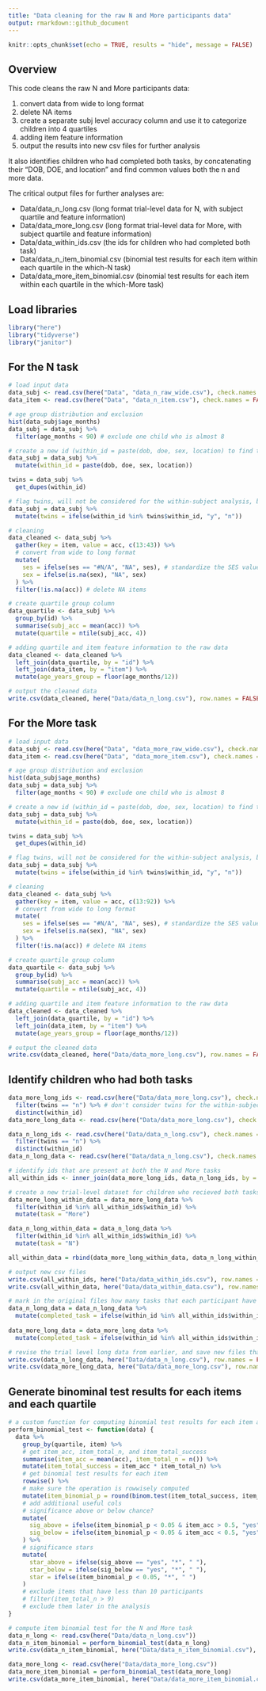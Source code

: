 ```yaml
---
title: "Data cleaning for the raw N and More participants data"
output: rmarkdown::github_document
---
```


```r
knitr::opts_chunk$set(echo = TRUE, results = "hide", message = FALSE)
```

## Overview

This code cleans the raw N and More participants data:

1. convert data from wide to long format
2. delete NA items
3. create a separate subj level accuracy column and use it to categorize children into 4 quartiles
4. adding item feature information
5. output the results into new csv files for further analysis 

It also identifies children who had completed both tasks, by concatenating their "DOB, DOE, and location" and find common values both the n and more data.

The critical output files for further analyses are: 

* Data/data_n_long.csv (long format trial-level data for N, with subject quartile and feature information)    
* Data/data_more_long.csv (long format trial-level data for More, with subject quartile and feature information)
* Data/data_within_ids.csv (the ids for children who had completed both task)
* Data/data_n_item_binomial.csv (binomial test results for each item within each quartile in the which-N task)
* Data/data_more_item_binomial.csv (binomial test results for each item within each quartile in the which-More task)

## Load libraries
```r
library("here")
library("tidyverse")
library("janitor")
```

## For the N task
```r
# load input data
data_subj <- read.csv(here("Data", "data_n_raw_wide.csv"), check.names = FALSE)
data_item <- read.csv(here("Data", "data_n_item.csv"), check.names = FALSE)

# age group distribution and exclusion
hist(data_subj$age_months)
data_subj = data_subj %>%
  filter(age_months < 90) # exclude one child who is almost 8

# create a new id (within_id = paste(dob, doe, sex, location) to find twins
data_subj = data_subj %>%
  mutate(within_id = paste(dob, doe, sex, location))

twins = data_subj %>%
  get_dupes(within_id)

# flag twins, will not be considered for the within-subject analysis, because there is no way to link one twin's N data to More data  
data_subj = data_subj %>%
  mutate(twins = ifelse(within_id %in% twins$within_id, "y", "n"))

# cleaning
data_cleaned <- data_subj %>%
  gather(key = item, value = acc, c(13:43)) %>%
  # convert from wide to long format
  mutate(
    ses = ifelse(ses == "#N/A", "NA", ses), # standardize the SES values
    sex = ifelse(is.na(sex), "NA", sex)
  ) %>%
  filter(!is.na(acc)) # delete NA items

# create quartile group column
data_quartile <- data_subj %>%
  group_by(id) %>%
  summarise(subj_acc = mean(acc)) %>%
  mutate(quartile = ntile(subj_acc, 4))

# adding quartile and item feature information to the raw data
data_cleaned <- data_cleaned %>%
  left_join(data_quartile, by = "id") %>%
  left_join(data_item, by = "item") %>%
  mutate(age_years_group = floor(age_months/12))

# output the cleaned data
write.csv(data_cleaned, here("Data/data_n_long.csv"), row.names = FALSE)
```

## For the More task
```r
# load input data
data_subj <- read.csv(here("Data", "data_more_raw_wide.csv"), check.names = FALSE)
data_item <- read.csv(here("Data", "data_more_item.csv"), check.names = FALSE)

# age group distribution and exclusion
hist(data_subj$age_months)
data_subj = data_subj %>%
  filter(age_months < 90) # exclude one child who is almost 8

# create a new id (within_id = paste(dob, doe, sex, location) to find twins
data_subj = data_subj %>%
  mutate(within_id = paste(dob, doe, sex, location))

twins = data_subj %>%
  get_dupes(within_id)

# flag twins, will not be considered for the within-subject analysis, because there is no way to link one twin's N data to More data  
data_subj = data_subj %>%
  mutate(twins = ifelse(within_id %in% twins$within_id, "y", "n"))

# cleaning
data_cleaned <- data_subj %>%
  gather(key = item, value = acc, c(13:92)) %>%
  # convert from wide to long format
  mutate(
    ses = ifelse(ses == "#N/A", "NA", ses), # standardize the SES values
    sex = ifelse(is.na(sex), "NA", sex)
  ) %>%
  filter(!is.na(acc)) # delete NA items

# create quartile group column
data_quartile <- data_subj %>%
  group_by(id) %>%
  summarise(subj_acc = mean(acc)) %>%
  mutate(quartile = ntile(subj_acc, 4))

# adding quartile and item feature information to the raw data
data_cleaned <- data_cleaned %>%
  left_join(data_quartile, by = "id") %>%
  left_join(data_item, by = "item") %>%
  mutate(age_years_group = floor(age_months/12))

# output the cleaned data
write.csv(data_cleaned, here("Data/data_more_long.csv"), row.names = FALSE)
```

## Identify children who had both tasks
```r
data_more_long_ids <- read.csv(here("Data/data_more_long.csv"), check.names = FALSE) %>%
  filter(twins == "n") %>% # don't consider twins for the within-subject analysis, because there is no way to link one twin's N data to More data  
  distinct(within_id)
data_more_long_data <- read.csv(here("Data/data_more_long.csv"), check.names = FALSE)

data_n_long_ids <- read.csv(here("Data/data_n_long.csv"), check.names = FALSE) %>%
  filter(twins == "n") %>%
  distinct(within_id) 
data_n_long_data <- read.csv(here("Data/data_n_long.csv"), check.names = FALSE)

# identify ids that are present at both the N and More tasks
all_within_ids <- inner_join(data_more_long_ids, data_n_long_ids, by = "within_id", all = TRUE) # find children who did both tasks

# create a new trial-level dataset for children who recieved both tasks 
data_more_long_within_data = data_more_long_data %>%
  filter(within_id %in% all_within_ids$within_id) %>%
  mutate(task = "More")

data_n_long_within_data = data_n_long_data %>%
  filter(within_id %in% all_within_ids$within_id) %>%
  mutate(task = "N")

all_within_data = rbind(data_more_long_within_data, data_n_long_within_data)

# output new csv files
write.csv(all_within_ids, here("Data/data_within_ids.csv"), row.names = F)
write.csv(all_within_data, here("Data/data_within_data.csv"), row.names = F)

# mark in the original files how many tasks that each participant have participated
data_n_long_data = data_n_long_data %>%
  mutate(completed_task = ifelse(within_id %in% all_within_ids$within_id, 2, 1))
  
data_more_long_data = data_more_long_data %>%
  mutate(completed_task = ifelse(within_id %in% all_within_ids$within_id, 2, 1))

# revise the trial level long data from earlier, and save new files that contain the number of completed tasks
write.csv(data_n_long_data, here("Data/data_n_long.csv"), row.names = FALSE)
write.csv(data_more_long_data, here("Data/data_more_long.csv"), row.names = FALSE)

```

## Generate binominal test results for each items and each quartile
```r
# a custom function for computing binomial test results for each item and each quartile
perform_binomial_test <- function(data) {
  data %>%
    group_by(quartile, item) %>%
    # get item_acc, item_total_n, and item_total_success
    summarise(item_acc = mean(acc), item_total_n = n()) %>%
    mutate(item_total_success = item_acc * item_total_n) %>%
    # get binomial test results for each item
    rowwise() %>%
    # make sure the operation is rowwisely computed
    mutate(item_binomial_p = round(binom.test(item_total_success, item_total_n, 0.5)$p.value, 4)) %>%
    # add additional useful cols
    # significance above or below chance?
    mutate(
      sig_above = ifelse(item_binomial_p < 0.05 & item_acc > 0.5, "yes", "no"),
      sig_below = ifelse(item_binomial_p < 0.05 & item_acc < 0.5, "yes", "no")
    ) %>%
    # significance stars
    mutate(
      star_above = ifelse(sig_above == "yes", "*", " "),
      star_below = ifelse(sig_below == "yes", "*", " "),
      star = ifelse(item_binomial_p < 0.05, "*", " ")
    ) 
    # exclude items that have less than 10 participants
    # filter(item_total_n > 9)
    # exclude them later in the analysis
}

# compute item binomial test for the N and More task
data_n_long <- read.csv(here("Data/data_n_long.csv"))
data_n_item_binomial = perform_binomial_test(data_n_long)
write.csv(data_n_item_binomial, here("Data/data_n_item_binomial.csv"), row.names = FALSE)

data_more_long <- read.csv(here("Data/data_more_long.csv"))
data_more_item_binomial = perform_binomial_test(data_more_long)
write.csv(data_more_item_binomial, here("Data/data_more_item_binomial.csv"), row.names = FALSE)
```
